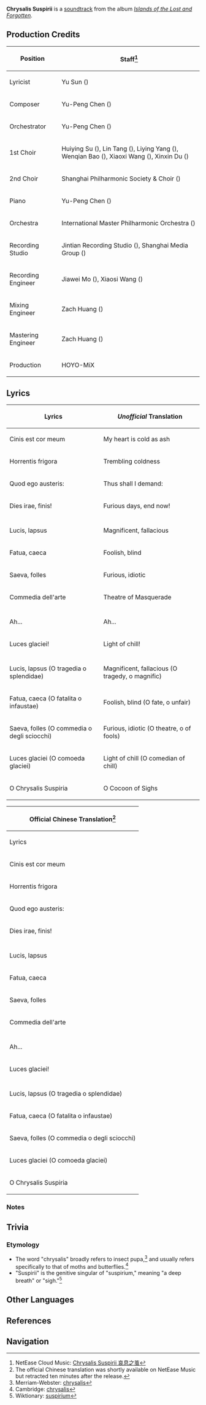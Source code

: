 {{Soundtrack Infobox
|title          =
|image          = Islands of the Lost and Forgotten.png
|album          = Islands of the Lost and Forgotten
|disc           = 3
|number         = 53
|featured       =
|featured2      =
|featured3      =
|featured_disc  =
|featured_disc2 =
|featured_disc3 =
|youtube_id     = 51vYKjbchtU
|youtube_time   = 1
|spotify_id     = 1ao0jOg9z7LCcQhf5eLfoz
|played_in      = Weekly Boss
|during         = [[Narukami Island: Tenshukaku]] (Phase 1)
|domain         = Narukami Island: Tenshukaku
|previous       = Hope or Nostalgia
|next           = Saltatio Favillae
}}
'''Chrysalis Suspirii''' is a [[soundtrack]] from the album ''[[Islands of the Lost and Forgotten]]''.

==Production Credits==
{| class="wikitable" style="text-align:left; height:0.5em"
! Position
! Staff<ref>NetEase Cloud Music: [https://music.163.com/#/song?id=1937114515 Chrysalis Suspirii 哀息之茧]</ref>
|-
! Lyricist
| Yu Sun ({{Lang|zh=孙宇|mini=1}})
|-
! Composer
| Yu-Peng Chen ({{Lang|zh=陈致逸|mini=1}})
|-
! Orchestrator
| Yu-Peng Chen ({{Lang|zh=陈致逸|mini=1}})
|-
! 1st Choir
| Huiying Su ({{Lang|zh=苏绘璎|mini=1}}), Lin Tang ({{Lang|zh=汤琳|mini=1}}), Liying Yang ({{Lang|zh=杨丽莹|mini=1}}), Wenqian Bao ({{Lang|zh=包雯茜|mini=1}}), Xiaoxi Wang ({{Lang|zh=王潇希|mini=1}}), Xinxin Du ({{Lang|zh=杜欣欣|mini=1}})
|-
! 2nd Choir
| Shanghai Philharmonic Society & Choir ({{Lang|zh=上海爱乐交响合唱团|mini=1}})
|-
! Piano
| Yu-Peng Chen ({{Lang|zh=陈致逸|mini=1}})
|-
! Orchestra
| International Master Philharmonic Orchestra ({{Lang|zh=国际首席爱乐乐团|mini=1}})
|-
! Recording Studio
| Jintian Recording Studio ({{Lang|zh=金田录音棚|mini=1}}), Shanghai Media Group ({{Lang|zh=上海广播大厦|mini=1}})
|-
! Recording Engineer
| Jiawei Mo ({{Lang|zh=莫家伟|mini=1}}), Xiaosi Wang ({{Lang|zh=王小四|mini=1}})
|-
! Mixing Engineer
| Zach Huang ({{Lang|zh=黄巍|mini=1}})
|-
! Mastering Engineer
| Zach Huang ({{Lang|zh=黄巍|mini=1}})
|-
! Production
| HOYO-MiX
|}
<!--
==Videos==
<gallery hideaddbutton="true" captionalign="center">
</gallery>
-->
==Lyrics==
{| class="wikitable"
! Lyrics !! ''Unofficial'' Translation
|-
| Cinis est cor meum
| My heart is cold as ash
|-
| Horrentis frigora
| Trembling coldness
|-
| Quod ego austeris:
| Thus shall I demand:
|-
| Dies irae, finis!
| Furious days, end now!
|-
|colspan=2|
|-
| Lucis, lapsus
| Magnificent, fallacious
|-
| Fatua, caeca
| Foolish, blind
|-
| Saeva, folles
| Furious, idiotic
|-
| Commedia dell'arte
| Theatre of Masquerade
|-
|colspan=2|
|-
| Ah...
| Ah...
|-
| Luces glaciei!
| Light of chill!
|-
|colspan=2|
|-
| Lucis, lapsus (O tragedia o splendidae)
| Magnificent, fallacious (O tragedy, o magnific)
|-
| Fatua, caeca (O fatalita o infaustae)
| Foolish, blind (O fate, o unfair)
|-
| Saeva, folles (O commedia o degli sciocchi)
| Furious, idiotic (O theatre, o of fools)
|-
| Luces glaciei (O comoeda glaciei)
| Light of chill (O comedian of chill)
|-
| O Chrysalis Suspiria
| O Cocoon of Sighs
|}

{| class="wikitable mw-collapsible mw-collapsed"
!colspan=2|Official Chinese Translation<ref group="Note">The official Chinese translation was shortly available on NetEase Music but retracted ten minutes after the release.</ref>
|-
! Lyrics !! Official Chinese Translation
|-
| Cinis est cor meum
| 我心为冷烬
|-
| Horrentis frigora
| 令人战栗的寒冰
|-
| Quod ego austeris:
| 我如是呼求：
|-
| Dies irae, finis!
| 震怒之日，结束吧！
|-
|colspan=2|
|-
| Lucis, lapsus
| 壮丽，迷误
|-
| Fatua, caeca
| 荒唐，盲目
|-
| Saeva, folles
| 狂怒，愚妄
|-
| Commedia dell'arte
| 面具人的舞剧
|-
|colspan=2|
|-
| Ah...
| 啊…
|-
| Luces glaciei!
| 寒冷之光
|-
|colspan=2|
|-
| Lucis, lapsus (O tragedia o splendidae)
| 壮丽，迷误（宏伟的悲剧）
|-
| Fatua, caeca (O fatalita o infaustae)
| 荒唐，盲目（不公的命运）
|-
| Saeva, folles (O commedia o degli sciocchi)
| 狂怒，愚妄（愚者的舞剧）
|-
| Luces glaciei (O comoeda glaciei)
| 寒冷之光（凛冽的喜剧）
|-
| O Chrysalis Suspiria
| 哦，哀惜之茧
|}

===Notes===
{{Reflist|note=1}}

==Trivia==
===Etymology===
* The word "chrysalis" broadly refers to insect pupa,<ref>Merriam-Webster: [https://www.merriam-webster.com/dictionary/chrysalis chrysalis]</ref> and usually refers specifically to that of moths and butterflies.<ref>Cambridge: [https://dictionary.cambridge.org/us/dictionary/english/chrysalis chrysalis]</ref>
* "Suspirii" is the genitive singular of "suspirium," meaning "a deep breath" or "sigh."<ref>Wiktionary: [https://en.m.wiktionary.org/wiki/suspirium suspirium]</ref>

==Other Languages==
{{Other Languages
|default_hidden = 1
|en      = Chrysalis Suspirii
|zhs     = 哀息之茧
|zhs_rm  = Āixí zhī Jiǎn
|ja      = 嘆息のまゆ
|ja_rm   = Tansoku no Mayu
}}

==References==
{{Reflist}}

==Navigation==
{{Soundtrack Navbox|Islands of the Lost and Forgotten}}